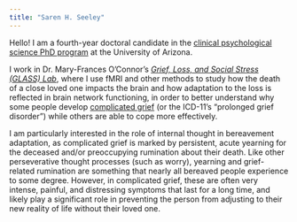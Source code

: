 ```yaml
---
title: "Saren H. Seeley"
---
```


Hello! I am a fourth-year doctoral candidate in the [clinical psychological science PhD program](https://psychology.arizona.edu/clinical) at the University of Arizona. 

I work in Dr. Mary-Frances O'Connor's _[Grief, Loss, and Social Stress (GLASS) Lab](https://mfoconnor.faculty.arizona.edu)_, where I use fMRI and other methods to study how the death of a close loved one impacts the brain and how adaptation to the loss is reflected in brain network functioning, in order to better understand why some people develop [complicated grief](https://www.mayoclinic.org/diseases-conditions/complicated-grief/symptoms-causes/syc-20360374) (or the ICD-11's "prolonged grief disorder") while others are able to cope more effectively. 

I am particularly interested in the role of internal thought in bereavement adaptation, as complicated grief is marked by persistent, acute yearning for the deceased and/or preoccupying rumination about their death. Like other perseverative thought processes (such as worry), yearning and grief-related rumination are something that nearly all bereaved people experience to some degree. However, in complicated grief, these are often very intense, painful, and distressing symptoms that last for a long time, and likely play a significant role in preventing the person from adjusting to their new reality of life without their loved one.